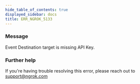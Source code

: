 ```yaml
---
hide_table_of_contents: true
displayed_sidebar: docs
title: ERR_NGROK_5133
---
```


### Message

Event Destination target is missing API Key.

<ErrorDetails />

### Further help

If you're having trouble resolving this error, please reach out to [support@ngrok.com](mailto:support@ngrok.com?subject=Help%20with%20ERR_NGROK_5133)
